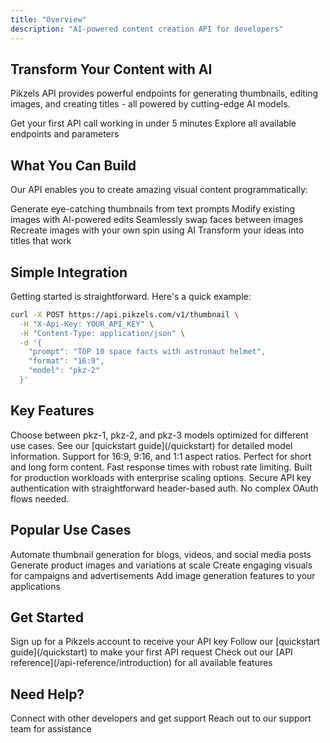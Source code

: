 ```yaml
---
title: "Overview"
description: "AI-powered content creation API for developers"
---
```


## Transform Your Content with AI

Pikzels API provides powerful endpoints for generating thumbnails, editing images, and creating titles - all powered by cutting-edge AI models.

<CardGroup cols={2}>
  <Card
    title="Quick Start"
    icon="rocket"
    href="/quickstart"
    color="#2cfbcd"
  >
    Get your first API call working in under 5 minutes
  </Card>
  <Card
    title="API Reference"
    icon="code"
    href="/api-reference/introduction"
    color="#2cfbcd"
  >
    Explore all available endpoints and parameters
  </Card>
</CardGroup>

## What You Can Build

Our API enables you to create amazing visual content programmatically:

<Columns cols={3}>
  <Card title="Thumbnails" icon="image">
    Generate eye-catching thumbnails from text prompts
  </Card>
  <Card title="Image Editing" icon="wand-magic-sparkles">
    Modify existing images with AI-powered edits
  </Card>
  <Card title="Face Swapping" icon="face-smile">
    Seamlessly swap faces between images
  </Card>
  <Card title="Image Recreation" icon="arrows-rotate">
    Recreate images with your own spin using AI
  </Card>
  <Card title="Title Generation" icon="heading">
    Transform your ideas into titles that work
  </Card>
</Columns>

## Simple Integration

Getting started is straightforward. Here's a quick example:

```bash
curl -X POST https://api.pikzels.com/v1/thumbnail \
  -H "X-Api-Key: YOUR_API_KEY" \
  -H "Content-Type: application/json" \
  -d '{
    "prompt": "TOP 10 space facts with astronaut helmet",
    "format": "16:9",
    "model": "pkz-2"
  }'
```

## Key Features

<AccordionGroup>
  <Accordion title="Multiple AI Models" icon="brain">
    Choose between pkz-1, pkz-2, and pkz-3 models optimized for different use cases. See our [quickstart guide](/quickstart) for detailed model information.
  </Accordion>
  <Accordion title="Flexible Formats" icon="rectangle-wide">
    Support for 16:9, 9:16, and 1:1 aspect ratios. Perfect for short and long form content.
  </Accordion>
  <Accordion title="High Performance" icon="bolt">
    Fast response times with robust rate limiting. Built for production workloads with enterprise scaling options.
  </Accordion>
  <Accordion title="Simple Authentication" icon="key">
    Secure API key authentication with straightforward header-based auth. No complex OAuth flows needed.
  </Accordion>
</AccordionGroup>

## Popular Use Cases

<CardGroup cols={2}>
  <Card title="Content Creation" icon="newspaper">
    Automate thumbnail generation for blogs, videos, and social media posts
  </Card>
  <Card title="E-commerce" icon="shopping-cart">
    Generate product images and variations at scale
  </Card>
  <Card title="Marketing" icon="bullhorn">
    Create engaging visuals for campaigns and advertisements
  </Card>
  <Card title="App Development" icon="mobile">
    Add image generation features to your applications
  </Card>
</CardGroup>

## Get Started

<Steps>
  <Step title="Get Your API Key">
    Sign up for a Pikzels account to receive your API key
  </Step>
  <Step title="Make Your First Call">
    Follow our [quickstart guide](/quickstart) to make your first API request
  </Step>
  <Step title="Explore Endpoints">
    Check out our [API reference](/api-reference/introduction) for all available features
  </Step>
</Steps>

## Need Help?

<CardGroup cols={2}>
  <Card
    title="Join Our Community"
    icon="discord"
    href="https://go.pikzels.com/discord"
  >
    Connect with other developers and get support
  </Card>
  <Card
    title="Contact Support"
    icon="envelope"
    href="mailto:support@pikzels.com"
  >
    Reach out to our support team for assistance
  </Card>
</CardGroup>